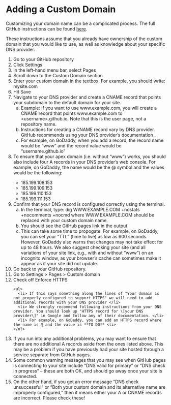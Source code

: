 # Adding a Custom Domain {.sec-customizing}

Customizing your domain name can be a complicated process. The full GitHub instructions can be found [here](https://docs.github.com/en/pages/configuring-a-custom-domain-for-your-github-pages-site).

These instructions assume that you already have ownership of the custom domain that you would like to use, as well as knowledge about your specific DNS provider.

<ol type="1">
  <li> Go to your GitHub repository </li>
  <li> Click Settings </li>
  <li> In the left-hand menu bar, select Pages </li>
  <li> Scroll down to the Custom Domain section </li>
  <li> Enter your custom domain in the textbox. For example, you should write: mysite.com </li>
  <li> Hit Save </li>
  <li> Navigate to your DNS provider and create a CNAME record that points your subdomain to the default domain for your site. 
  <ol type="a">
    <li> Example: if you want to use www.example.com, you will create a CNAME record that points www.example.com to \<username\>.github.io. Note that this is the user page, not a repository name. </li>
    <li> Instructions for creating a CNAME record vary by DNS provider. GitHub recommends using your DNS provider's documentation . </li>
    <li> For example, on GoDaddy, when you add a record, the record name would be "www" and the record value would be "username.github.io" </li>
  </ol>
  <li> To ensure that your apex domain (i.e. without "www") works, you should also include four A records in your DNS provider's web console. For example, on GoDaddy, the name would be the \@ symbol and the values would be the following: </li>
  <ul>
    <li>185.199.108.153</li>
    <li>185.199.109.153</li>
    <li>185.199.110.153</li>
    <li>185.199.111.153</li>
  </ul>
  <li> Confirm that your DNS record is configured correctly using the terminal.
  <ol type="a">
    <li> In the terminal, type: dig WWW.EXAMPLE.COM +nostats +nocomments +nocmd where WWW.EXAMPLE.COM should be replaced with your custom domain name. </li>
    <li> You should see the GitHub pages link in the output. </li>
    <li> This can take some time to propogate. For example, on GoDaddy, you can set your "TTL" (time to live) as low as 600 seconds. However, GoDaddy also warns that changes may not take effect for up to 48 hours. We also suggest checking your site (and all variations of your site link, e.g., with and without "www") on an incognito window, as your browser's cache can sometimes make it appear as if your site did not update. </li>
  </ol>
  <li> Go back to your GitHub repository. </li>
  <li> Go to Settings > Pages > Custom domain </li>
  <li> Check off Enforce HTTPS </li>
    <ul>
      <li> If this says something along the lines of "Your domain is not properly configured to support HTTPS" we will need to add additional records with your DNS provider </li>
      <li> We strongly recommend following instructions from your DNS provider. You should look up "HTTPS record for \[your DNS provider\]" in Google and follow any of their documentation. </li>
      <li> For example, on GoDaddy, you can add an HTTPS record where the name is @ and the value is **TO DO** <li>
    </ul>
  <li> If you run into any additional problems, you may want to ensure that there are no additional A records aside from the ones listed above. This may be a problem if you have previously had your site hosted through a service separate from GitHub pages. </li>
  <li> Some common warning messages that you may see when GitHub pages is connecting to your site include "DNS valid for primary" or "DNS check in progress" -- these are both OK, and should go away once your site is connected. </li>
  <li> On the other hand, if you get an error message "DNS check unsuccessful" or "Both your custom domain and its alternative name are improperly configured," then it means either your A or CNAME records are incorrect. Please check these! </li>
</ol>
